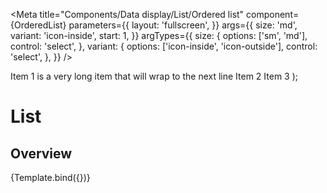 


<Meta
  title="Components/Data display/List/Ordered list"
  component={OrderedList}
  parameters={{
    layout: 'fullscreen',
  }}
  args={{
    size: 'md',
    variant: 'icon-inside',
    start: 1,
  }}
  argTypes={{
    size: {
      options: ['sm', 'md'],
      control: 'select',
    },
    variant: {
      options: ['icon-inside', 'icon-outside'],
      control: 'select',
    },
  }}
/>

  <Box maxW="200px" border="1px solid black">
    <OrderedList {...args} bg="gray.100">
      <ListItem>
        Item 1 is a very long item that will wrap to the next line
      </ListItem>
      <ListItem>Item 2</ListItem>
      <ListItem>Item 3</ListItem>
    </OrderedList>
  </Box>
);

# List

## Overview

<Canvas>
  <Story name="Ordered list">{Template.bind({})}</Story>
</Canvas>
